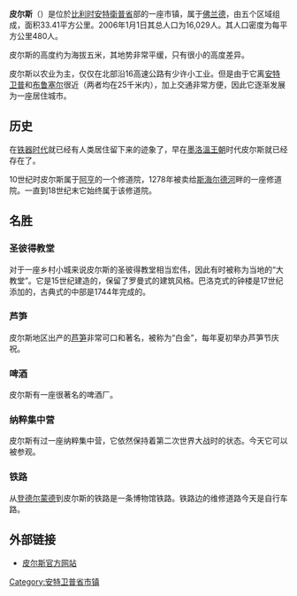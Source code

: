 {{Unreferenced|time=2018-08-13T06:46:19+00:00}}
'''皮尔斯'''（{{lang-nl|Puurs}}）是位於[[比利时|比利时]][[安特衛普省|安特衛普省]]部的一座市镇，属于[[佛兰德|佛兰德]]，由五个区域组成，面积33.41平方公里。2006年1月1日其总人口为16,029人。其人口密度为每平方公里480人。

皮尔斯的高度约为海拔五米，其地势非常平缓，只有很小的高度差异。

皮尔斯以农业为主，仅仅在北部沿{{lang|en|N}}16高速公路有少许小工业。但是由于它离[[安特卫普|安特卫普]]和[[布鲁塞尔|布鲁塞尔]]很近（两者均在25千米内），加上交通非常方便，因此它逐渐发展为一座居住城市。

== 历史 ==
在[[铁器时代|铁器时代]]就已经有人类居住留下来的迹象了，早在[[墨洛溫王朝|墨洛溫王朝]]时代皮尔斯就已经存在了。

10世纪时皮尔斯属于[[阿亨|阿亨]]的一个修道院，1278年被卖给[[斯海尔德河|斯海尔德河]]畔的一座修道院。一直到18世纪末它始终属于该修道院。

== 名胜 ==
=== 圣彼得教堂 ===
对于一座乡村小城来说皮尔斯的圣彼得教堂相当宏伟，因此有时被称为当地的“大教堂”。它是15世纪建造的，保留了罗曼式的建筑风格。巴洛克式的钟楼是17世纪添加的，古典式的中部是1744年完成的。

=== 芦笋 ===
皮尔斯地区出产的[[芦笋|芦笋]]非常可口和著名，被称为“白金”，每年夏初举办芦笋节庆祝。

=== 啤酒 ===
皮尔斯有一座很著名的啤酒厂。

=== 纳粹集中营 ===
皮尔斯有过一座纳粹集中营，它依然保持着第二次世界大战时的状态。今天它可以被参观。

=== 铁路 ===
从[[登德尔蒙德|登德尔蒙德]]到皮尔斯的铁路是一条博物馆铁路。铁路边的维修道路今天是自行车路。

== 外部链接 ==
*[http://www.puurs.be/ 皮尔斯官方网站] {{Wayback|url=http://www.puurs.be/ |date=20081019184816 }}

{{安特卫普省市区}}
{{DEFAULTSORT:Puurs}}

[[Category:安特卫普省市镇|Category:安特卫普省市镇]]
